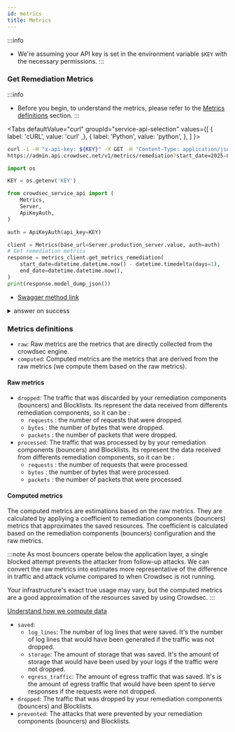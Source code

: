 ```yaml
---
id: metrics
title: Metrics
---
```



:::info
 - We're assuming your API key is set in the environment variable `$KEY` with the necessary permissions.
:::

### Get Remediation Metrics

:::info
 - Before you begin, to understand the metrics, please refer to the [Metrics definitions](#metrics-definitions) section.
:::

<Tabs
  defaultValue="curl"
  groupId="service-api-selection"
  values={[
    { label: 'cURL', value: 'curl' ,},
    { label: 'Python', value: 'python', },
  ]
}>
<TabItem value="curl">

```bash
curl -i -H "x-api-key: ${KEY}" -X GET -H "Content-Type: application/json" \
https://admin.api.crowdsec.net/v1/metrics/remediation?start_date=2025-03-19T00:00:00Z&end_date=2025-03-27T00:00:00Z 
```

</TabItem>
<TabItem value="python">

```python
import os

KEY = os.getenv('KEY')

from crowdsec_service_api import (
    Metrics,
    Server,
    ApiKeyAuth,
)

auth = ApiKeyAuth(api_key=KEY)

client = Metrics(base_url=Server.production_server.value, auth=auth)
# Get remediation metrics
response = metrics_client.get_metrics_remediation(
    start_date=datetime.datetime.now() - datetime.timedelta(days=1),
    end_date=datetime.datetime.now(),
)
print(response.model_dump_json())
```

</TabItem>
</Tabs>

 - [Swagger method link](https://admin.api.crowdsec.net/v1/docs#/Metrics/getMetricsRemediation)

<details>
  <summary>answer on success</summary>

```json
{
    "raw": {
        "dropped": [],
        "processed": []
    },
    "computed": {
        "saved": {
            "log_lines": [],
            "storage": [],
            "egress_traffic": []
        },
        "dropped": [],
        "prevented": []
    }
}
```

</details>

### Metrics definitions

- `raw`: Raw metrics are the metrics that are directly collected from the crowdsec engine.
- `computed`: Computed metrics are the metrics that are derived from the raw metrics (we compute them based on the raw metrics).

#### Raw metrics

- `dropped`: The traffic that was discarded by your remediation components (bouncers) and Blocklists. Its represent the data received from differents remediation components, so it can be :
    - `requests` : the number of requests that were dropped.
    - `bytes` : the number of bytes that were dropped.
    - `packets` : the number of packets that were dropped.
- `processed`: The traffic that was processed by by your remediation components (bouncers) and Blocklists. Its represent the data received from differents remediation components, so it can be :
    - `requests` : the number of requests that were processed.
    - `bytes` : the number of bytes that were processed.
    - `packets` : the number of packets that were processed.

#### Computed metrics

The computed metrics are estimations based on the raw metrics. They are calculated by appliying a coefficient to remediation components (bouncers) metrics that approximates the saved resources.
The coefficient is calculated based on the remediation components (bouncers) configuration and the raw metrics.

:::note
As most bouncers operate below the application layer, a single blocked attempt prevents the attacker from follow-up attacks.
We can convert the raw metrics into estimates more representative of the difference in traffic and attack volume compared to when Crowdsec is not running.

Your infrastructure's exact true usage may vary, but the computed metrics are a good approximation of the resources saved by using Crowdsec.
:::

[Understand how we compute data](https://www.crowdsec.net/blog/value-of-preemptive-blocking)

- `saved`:
    - `log_lines`: The number of log lines that were saved. It's the number of log lines that would have been generated if the traffic was not dropped.
    - `storage`: The amount of storage that was saved. It's the amount of storage that would have been used by your logs if the traffic were not dropped.
    - `egress_traffic`: The amount of egress traffic that was saved. It's is the amount of egress traffic that would have been spent to serve responses if the requests were not dropped.
- `dropped`: The traffic that was dropped by your remediation components (bouncers) and Blocklists. 
- `prevented`: The attacks that were prevented by your remediation components (bouncers) and Blocklists.